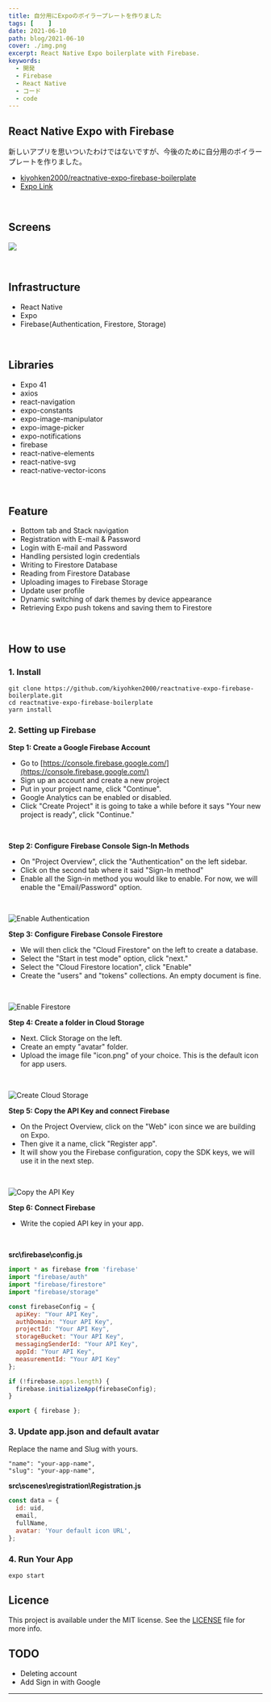 ```yaml
---
title: 自分用にExpoのボイラープレートを作りました
tags: [    ]
date: 2021-06-10
path: blog/2021-06-10
cover: ./img.png
excerpt: React Native Expo boilerplate with Firebase. 
keywords:
  - 開発
  - Firebase
  - React Native
  - コード
  - code
---
```


## React Native Expo with Firebase

新しいアプリを思いついたわけではないですが、今後のために自分用のボイラープレートを作りました。

- [kiyohken2000/reactnative-expo-firebase-boilerplate](https://github.com/kiyohken2000/reactnative-expo-firebase-boilerplate)
- [Expo Link](https://expo.io/@votepurchase/reactnative-expo-firebase-boilerplate)

<br/>

## Screens

![](./img1.jpg)

<br/>

## Infrastructure

- React Native 
- Expo
- Firebase(Authentication, Firestore, Storage)

<br/>

## Libraries

- Expo 41
- axios
- react-navigation
- expo-constants
- expo-image-manipulator
- expo-image-picker
- expo-notifications
- firebase
- react-native-elements
- react-native-svg
- react-native-vector-icons

<br/>

## Feature

- Bottom tab and Stack navigation
- Registration with E-mail & Password
- Login with E-mail and Password
- Handling persisted login credentials
- Writing to Firestore Database
- Reading from Firestore Database
- Uploading images to Firebase Storage
- Update user profile
- Dynamic switching of dark themes by device appearance
- Retrieving Expo push tokens and saving them to Firestore

<br/>

## How to use

### 1. Install

```
git clone https://github.com/kiyohken2000/reactnative-expo-firebase-boilerplate.git
cd reactnative-expo-firebase-boilerplate
yarn install
```

### 2. Setting up Firebase

**Step 1: Create a Google Firebase Account**

- Go to [https://console.firebase.google.com/](https://console.firebase.google.com/)
- Sign up an account and create a new project
- Put in your project name, click "Continue".
- Google Analytics can be enabled or disabled.
- Click "Create Project" it is going to take a while before it says "Your new project is ready", click "Continue."

<br/>

**Step 2: Configure Firebase Console Sign-In Methods**

- On "Project Overview", click the "Authentication" on the left sidebar.
- Click on the second tab where it said "Sign-In method"
- Enable all the Sign-in method you would like to enable. For now, we will enable the "Email/Password" option.

<br/>

![Enable Authentication](./img3.png)

**Step 3: Configure Firebase Console Firestore**

- We will then click the "Cloud Firestore" on the left to create a database.
- Select the "Start in test mode" option, click "next."
- Select the "Cloud Firestore location", click "Enable"
- Create the "users" and "tokens" collections. An empty document is fine.

<br/>

![Enable Firestore](./img4.png)

**Step 4: Create a folder in Cloud Storage**

- Next. Click Storage on the left.
- Create an empty "avatar" folder.
- Upload the image file "icon.png" of your choice. This is the default icon for app users.

<br/>

![Create Cloud Storage](./img5.png)

**Step 5: Copy the API Key and connect Firebase**

- On the Project Overview, click on the "Web" icon since we are building on Expo.
- Then give it a name, click "Register app".
- It will show you the Firebase configuration, copy the SDK keys, we will use it in the next step.

<br/>

![Copy the API Key](./img2.png)

**Step 6: Connect Firebase**

- Write the copied API key in your app.

<br/>

**src\firebase\config.js**

```javascript
import * as firebase from 'firebase'
import "firebase/auth"
import "firebase/firestore"
import "firebase/storage"

const firebaseConfig = {
  apiKey: "Your API Key",
  authDomain: "Your API Key",
  projectId: "Your API Key",
  storageBucket: "Your API Key",
  messagingSenderId: "Your API Key",
  appId: "Your API Key",
  measurementId: "Your API Key"
};

if (!firebase.apps.length) {
  firebase.initializeApp(firebaseConfig);
}

export { firebase };
```

### 3. Update app.json and default avatar

Replace the name and Slug with yours.

```
"name": "your-app-name",
"slug": "your-app-name",
```

**src\scenes\registration\Registration.js**

```javascript
const data = {
  id: uid,
  email,
  fullName,
  avatar: 'Your default icon URL',
};
```

### 4. Run Your App

```
expo start
```

## Licence

This project is available under the MIT license. See the [LICENSE](https://github.com/kiyohken2000/reactnative-expo-firebase-boilerplate/blob/master/LICENSE) file for more info.

## TODO

- Deleting account
- Add Sign in with Google

---